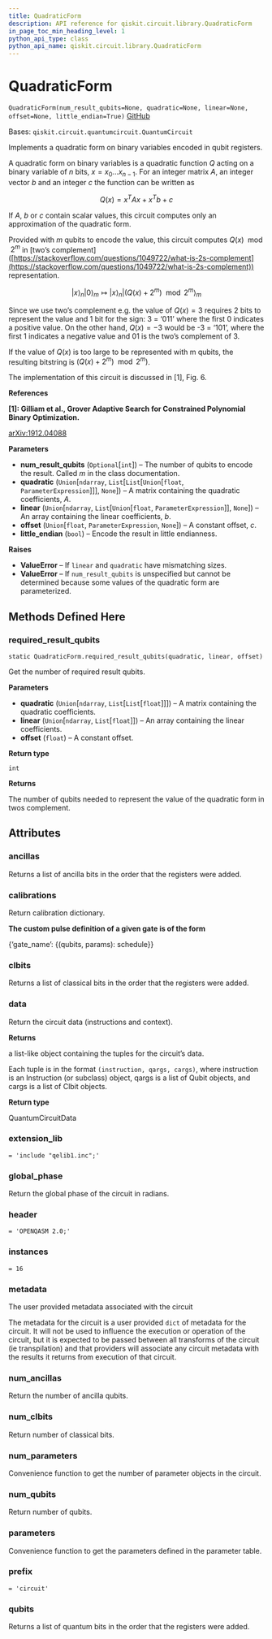 ```yaml
---
title: QuadraticForm
description: API reference for qiskit.circuit.library.QuadraticForm
in_page_toc_min_heading_level: 1
python_api_type: class
python_api_name: qiskit.circuit.library.QuadraticForm
---
```


# QuadraticForm

<span id="qiskit.circuit.library.QuadraticForm" />

`QuadraticForm(num_result_qubits=None, quadratic=None, linear=None, offset=None, little_endian=True)` [GitHub](https://github.com/qiskit/qiskit/tree/stable/0.18/qiskit/circuit/library/arithmetic/quadratic_form.py "view source code")

Bases: `qiskit.circuit.quantumcircuit.QuantumCircuit`

Implements a quadratic form on binary variables encoded in qubit registers.

A quadratic form on binary variables is a quadratic function $Q$ acting on a binary variable of $n$ bits, $x = x_0 ... x_{n-1}$. For an integer matrix $A$, an integer vector $b$ and an integer $c$ the function can be written as

$$
Q(x) = x^T A x + x^T b + c
$$

If $A$, $b$ or $c$ contain scalar values, this circuit computes only an approximation of the quadratic form.

Provided with $m$ qubits to encode the value, this circuit computes $Q(x) \mod 2^m$ in \[two’s complement]\([https://stackoverflow.com/questions/1049722/what-is-2s-complement](https://stackoverflow.com/questions/1049722/what-is-2s-complement)) representation.

$$
|x\rangle_n |0\rangle_m \mapsto |x\rangle_n |(Q(x) + 2^m) \mod 2^m \rangle_m
$$

Since we use two’s complement e.g. the value of $Q(x) = 3$ requires 2 bits to represent the value and 1 bit for the sign: 3 = ‘011’ where the first 0 indicates a positive value. On the other hand, $Q(x) = -3$ would be -3 = ‘101’, where the first 1 indicates a negative value and 01 is the two’s complement of 3.

If the value of $Q(x)$ is too large to be represented with m qubits, the resulting bitstring is $(Q(x) + 2^m) \mod 2^m)$.

The implementation of this circuit is discussed in \[1], Fig. 6.

**References**

**\[1]: Gilliam et al., Grover Adaptive Search for Constrained Polynomial Binary Optimization.**

[arXiv:1912.04088](https://arxiv.org/pdf/1912.04088.pdf)

**Parameters**

*   **num\_result\_qubits** (`Optional`\[`int`]) – The number of qubits to encode the result. Called $m$ in the class documentation.
*   **quadratic** (`Union`\[`ndarray`, `List`\[`List`\[`Union`\[`float`, `ParameterExpression`]]], `None`]) – A matrix containing the quadratic coefficients, $A$.
*   **linear** (`Union`\[`ndarray`, `List`\[`Union`\[`float`, `ParameterExpression`]], `None`]) – An array containing the linear coefficients, $b$.
*   **offset** (`Union`\[`float`, `ParameterExpression`, `None`]) – A constant offset, $c$.
*   **little\_endian** (`bool`) – Encode the result in little endianness.

**Raises**

*   **ValueError** – If `linear` and `quadratic` have mismatching sizes.
*   **ValueError** – If `num_result_qubits` is unspecified but cannot be determined because some values of the quadratic form are parameterized.

## Methods Defined Here

### required\_result\_qubits

<span id="qiskit.circuit.library.QuadraticForm.required_result_qubits" />

`static QuadraticForm.required_result_qubits(quadratic, linear, offset)`

Get the number of required result qubits.

**Parameters**

*   **quadratic** (`Union`\[`ndarray`, `List`\[`List`\[`float`]]]) – A matrix containing the quadratic coefficients.
*   **linear** (`Union`\[`ndarray`, `List`\[`float`]]) – An array containing the linear coefficients.
*   **offset** (`float`) – A constant offset.

**Return type**

`int`

**Returns**

The number of qubits needed to represent the value of the quadratic form in twos complement.

## Attributes

<span id="qiskit.circuit.library.QuadraticForm.ancillas" />

### ancillas

Returns a list of ancilla bits in the order that the registers were added.

<span id="qiskit.circuit.library.QuadraticForm.calibrations" />

### calibrations

Return calibration dictionary.

**The custom pulse definition of a given gate is of the form**

\{‘gate\_name’: \{(qubits, params): schedule}}

<span id="qiskit.circuit.library.QuadraticForm.clbits" />

### clbits

Returns a list of classical bits in the order that the registers were added.

<span id="qiskit.circuit.library.QuadraticForm.data" />

### data

Return the circuit data (instructions and context).

**Returns**

a list-like object containing the tuples for the circuit’s data.

Each tuple is in the format `(instruction, qargs, cargs)`, where instruction is an Instruction (or subclass) object, qargs is a list of Qubit objects, and cargs is a list of Clbit objects.

**Return type**

QuantumCircuitData

<span id="qiskit.circuit.library.QuadraticForm.extension_lib" />

### extension\_lib

`= 'include "qelib1.inc";'`

<span id="qiskit.circuit.library.QuadraticForm.global_phase" />

### global\_phase

Return the global phase of the circuit in radians.

<span id="qiskit.circuit.library.QuadraticForm.header" />

### header

`= 'OPENQASM 2.0;'`

<span id="qiskit.circuit.library.QuadraticForm.instances" />

### instances

`= 16`

<span id="qiskit.circuit.library.QuadraticForm.metadata" />

### metadata

The user provided metadata associated with the circuit

The metadata for the circuit is a user provided `dict` of metadata for the circuit. It will not be used to influence the execution or operation of the circuit, but it is expected to be passed between all transforms of the circuit (ie transpilation) and that providers will associate any circuit metadata with the results it returns from execution of that circuit.

<span id="qiskit.circuit.library.QuadraticForm.num_ancillas" />

### num\_ancillas

Return the number of ancilla qubits.

<span id="qiskit.circuit.library.QuadraticForm.num_clbits" />

### num\_clbits

Return number of classical bits.

<span id="qiskit.circuit.library.QuadraticForm.num_parameters" />

### num\_parameters

Convenience function to get the number of parameter objects in the circuit.

<span id="qiskit.circuit.library.QuadraticForm.num_qubits" />

### num\_qubits

Return number of qubits.

<span id="qiskit.circuit.library.QuadraticForm.parameters" />

### parameters

Convenience function to get the parameters defined in the parameter table.

<span id="qiskit.circuit.library.QuadraticForm.prefix" />

### prefix

`= 'circuit'`

<span id="qiskit.circuit.library.QuadraticForm.qubits" />

### qubits

Returns a list of quantum bits in the order that the registers were added.

